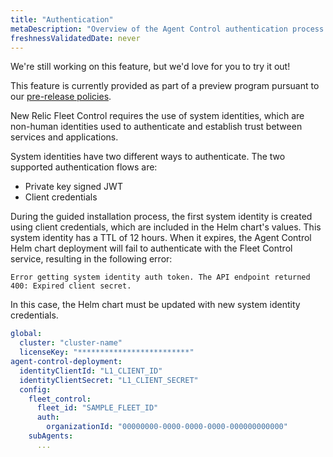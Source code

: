 ```yaml
---
title: "Authentication"
metaDescription: "Overview of the Agent Control authentication process."
freshnessValidatedDate: never
---
```

<Callout title="preview">
  We're still working on this feature, but we'd love for you to try it out!

  This feature is currently provided as part of a preview program pursuant to our [pre-release policies](/docs/licenses/license-information/referenced-policies/new-relic-pre-release-policy).
</Callout>

New Relic Fleet Control requires the use of system identities, which are non-human identities used to authenticate
and establish trust between services and applications.

System identities have two different ways to authenticate. The two supported authentication flows are:
* Private key signed JWT
* Client credentials

During the guided installation process, the first system identity is created using client credentials, which are included
 in the Helm chart's values. This system identity has a TTL of 12 hours. When it expires, the Agent Control Helm chart
 deployment will fail to authenticate with the Fleet Control service, resulting in the following error:
```
Error getting system identity auth token. The API endpoint returned 400: Expired client secret.
```

In this case, the Helm chart must be updated with new system identity credentials.
```yaml
global:
  cluster: "cluster-name"
  licenseKey: "*************************"
agent-control-deployment:
  identityClientId: "L1_CLIENT_ID"
  identityClientSecret: "L1_CLIENT_SECRET"
  config:
    fleet_control:
      fleet_id: "SAMPLE_FLEET_ID"
      auth:
        organizationId: "00000000-0000-0000-0000-000000000000"
    subAgents:
      ...
```






